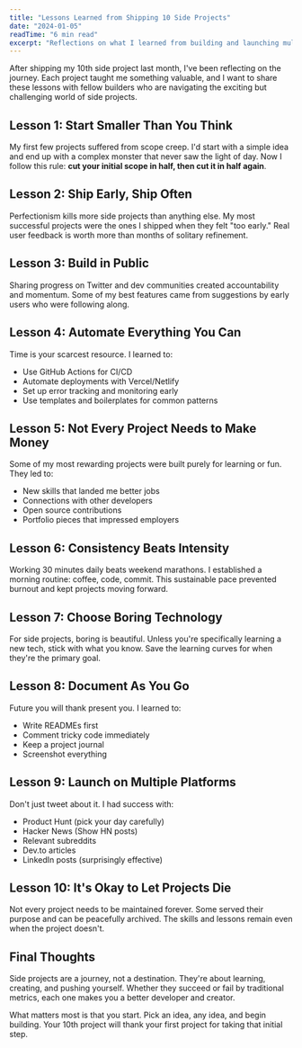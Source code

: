 ```yaml
---
title: "Lessons Learned from Shipping 10 Side Projects"
date: "2024-01-05"
readTime: "6 min read"
excerpt: "Reflections on what I learned from building and launching multiple side projects, including time management, scope creep, and the importance of shipping."
---
```


After shipping my 10th side project last month, I've been reflecting on the journey. Each project taught me something valuable, and I want to share these lessons with fellow builders who are navigating the exciting but challenging world of side projects.

## Lesson 1: Start Smaller Than You Think

My first few projects suffered from scope creep. I'd start with a simple idea and end up with a complex monster that never saw the light of day. Now I follow this rule: **cut your initial scope in half, then cut it in half again**.

## Lesson 2: Ship Early, Ship Often

Perfectionism kills more side projects than anything else. My most successful projects were the ones I shipped when they felt "too early." Real user feedback is worth more than months of solitary refinement.

## Lesson 3: Build in Public

Sharing progress on Twitter and dev communities created accountability and momentum. Some of my best features came from suggestions by early users who were following along.

## Lesson 4: Automate Everything You Can

Time is your scarcest resource. I learned to:

- Use GitHub Actions for CI/CD
- Automate deployments with Vercel/Netlify
- Set up error tracking and monitoring early
- Use templates and boilerplates for common patterns

## Lesson 5: Not Every Project Needs to Make Money

Some of my most rewarding projects were built purely for learning or fun. They led to:

- New skills that landed me better jobs
- Connections with other developers
- Open source contributions
- Portfolio pieces that impressed employers

## Lesson 6: Consistency Beats Intensity

Working 30 minutes daily beats weekend marathons. I established a morning routine: coffee, code, commit. This sustainable pace prevented burnout and kept projects moving forward.

## Lesson 7: Choose Boring Technology

For side projects, boring is beautiful. Unless you're specifically learning a new tech, stick with what you know. Save the learning curves for when they're the primary goal.

## Lesson 8: Document As You Go

Future you will thank present you. I learned to:

- Write READMEs first
- Comment tricky code immediately
- Keep a project journal
- Screenshot everything

## Lesson 9: Launch on Multiple Platforms

Don't just tweet about it. I had success with:

- Product Hunt (pick your day carefully)
- Hacker News (Show HN posts)
- Relevant subreddits
- Dev.to articles
- LinkedIn posts (surprisingly effective)

## Lesson 10: It's Okay to Let Projects Die

Not every project needs to be maintained forever. Some served their purpose and can be peacefully archived. The skills and lessons remain even when the project doesn't.

## Final Thoughts

Side projects are a journey, not a destination. They're about learning, creating, and pushing yourself. Whether they succeed or fail by traditional metrics, each one makes you a better developer and creator.

What matters most is that you start. Pick an idea, any idea, and begin building. Your 10th project will thank your first project for taking that initial step.